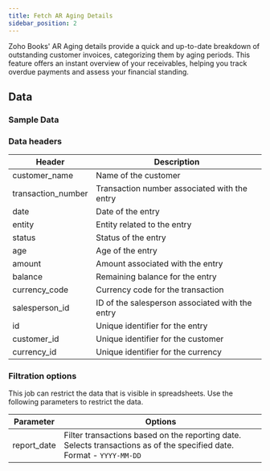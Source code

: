 ```yaml
---
title: Fetch AR Aging Details
sidebar_position: 2
---
```



Zoho Books' AR Aging details provide a quick and up-to-date breakdown of outstanding customer invoices, categorizing them by aging periods. This feature offers an instant overview of your receivables, helping you track overdue payments and assess your financial standing.

<AddJob
  template="gsheet_zoho_books_db_get_ar_aging_details"
/>


## Data

### Sample Data

<Gsheet
  src="https://docs.google.com/spreadsheets/d/1-gX-uq5YrTW-6gQJYM-mNXitEOfJLTiQCvPtV8CR1Yc/edit#gid=707677491"
/>


### Data headers

| Header              | Description                                           |
|---------------------|-------------------------------------------------------|
| customer_name       | Name of the customer                                  |
| transaction_number  | Transaction number associated with the entry         |
| date                | Date of the entry                                    |
| entity              | Entity related to the entry                           |
| status              | Status of the entry                                   |
| age                 | Age of the entry                                      |
| amount              | Amount associated with the entry                      |
| balance             | Remaining balance for the entry                       |
| currency_code       | Currency code for the transaction                     |
| salesperson_id      | ID of the salesperson associated with the entry      |
| id                  | Unique identifier for the entry                       |
| customer_id         | Unique identifier for the customer                    |
| currency_id         | Unique identifier for the currency                    |



### Filtration options

This job can restrict the data that is visible in spreadsheets. Use the following parameters to restrict the data.

| Parameter | Options |
|----|----|                                                                                   
| report_date | Filter transactions based on the reporting date. Selects transactions as of the specified date. Format - `YYYY-MM-DD` |


<!---
## Others

### Similar jobs

Similar sort of data can be achieved by using get accounting transaction job and filtering it by invoice type. 

### Reports that use this job

Here are some of the report templates that use this job: 
-->